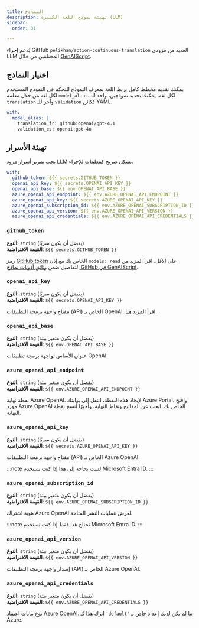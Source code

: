 ```yaml
---
title: النماذج
description: تهيئة نموذج اللغة الكبيرة (LLM)
sidebar:
  order: 31

---
```


يُدعم إجراء GitHub `pelikhan/action-continuous-translation` العديد من مزودي LLM المختلفين من خلال [GenAIScript](https://microsoft.github.io/genaiscript/configuration/).

## اختيار النماذج

يمكنك تقديم مخطط كامل يربط اللغة بمعرف النموذج للتحكم في النموذج المستخدم لكل لغة
من خلال معلمة `model_alias`.
لكل لغة، يمكنك تحديد نموذجين، واحد للـ `translation` وآخر للـ `validation` ككائن YAML.

```yaml
with:
  model_alias: |
    translation_fr: github:openai/gpt-4.1
    validation_es: openai:gpt-4o
```

## تهيئة الأسرار

يجب تمرير أسرار مزود LLM بشكل صريح كمعلمات للإجراء.

```yaml
with:
  github_token: ${{ secrets.GITHUB_TOKEN }}
  openai_api_key: ${{ secrets.OPENAI_API_KEY }}
  openai_api_base: ${{ env.OPENAI_API_BASE }}
  azure_openai_api_endpoint: ${{ env.AZURE_OPENAI_API_ENDPOINT }}
  azure_openai_api_key: ${{ secrets.AZURE_OPENAI_API_KEY }}
  azure_openai_subscription_id: ${{ env.AZURE_OPENAI_SUBSCRIPTION_ID }}
  azure_openai_api_version: ${{ env.AZURE_OPENAI_API_VERSION }}
  azure_openai_api_credentials: ${{ env.AZURE_OPENAI_API_CREDENTIALS }}
```

### `github_token`

**النوع**: `string` (يفضل أن يكون سريًا)\
**القيمة الافتراضية**: `${{ secrets.GITHUB_TOKEN }}`

رمز [GitHub token](https://github.com/settings/tokens) الخاص بك مع إذن `models: read` على الأقل.
اقرأ المزيد من التفاصيل ضمن [وثائق أذونات نماذج GitHub في GenAIScript](https://microsoft.github.io/genaiscript/reference/github-actions/#github-models-permissions).

### `openai_api_key`

**النوع**: `string` (يفضل أن يكون سريًا)\
**القيمة الافتراضية**: `${{ secrets.OPENAI_API_KEY }}`

مفتاح واجهة برمجة التطبيقات (API) الخاص بـ OpenAI.
اقرأ المزيد [هنا](https://help.openai.com/en/articles/4936850-where-do-i-find-my-openai-api-key).

### `openai_api_base`

**النوع**: `string` (يفضل أن يكون متغير بيئة)\
**القيمة الافتراضية**: `${{ env.OPENAI_API_BASE }}`

عنوان الأساس لواجهة برمجة تطبيقات OpenAI.

### `azure_openai_api_endpoint`

**النوع**: `string` (يفضل أن يكون متغير بيئة)\
**القيمة الافتراضية**: `${{ env.AZURE_OPENAI_API_ENDPOINT }}`

نقطة نهاية Azure OpenAI.
لإيجاد هذه النقطة، انتقل إلى بوابتك Azure Portal، وافتح مورد Azure OpenAI الخاص بك.
ابحث عن المفاتيح ونقاط النهاية، وأخيرًا انسخ نقطة النهاية.

### `azure_openai_api_key`

**النوع**: `string` (يفضل أن يكون سريًا)\
**القيمة الافتراضية**: `${{ secrets.AZURE_OPENAI_API_KEY }}`

مفتاح واجهة برمجة التطبيقات (API) الخاص بـ Azure OpenAI.

:::note
لست بحاجة إلى هذا إذا كنت تستخدم Microsoft Entra ID.
:::

### `azure_openai_subscription_id`

**النوع**: `string` (يفضل أن يكون متغير بيئة)\
**القيمة الافتراضية**: `${{ env.AZURE_OPENAI_SUBSCRIPTION_ID }}`

هوية اشتراك Azure OpenAI لعرض عمليات النشر المتاحة.

:::note
تحتاج هذا فقط إذا كنت تستخدم Microsoft Entra ID.
:::

### `azure_openai_api_version`

**النوع**: `string` (يفضل أن يكون متغير بيئة)\
**القيمة الافتراضية**: `${{ env.AZURE_OPENAI_API_VERSION }}`

إصدار واجهة برمجة التطبيقات (API) الخاص بـ Azure OpenAI.

### `azure_openai_api_credentials`

**النوع**: `string` (يفضل أن يكون متغير بيئة)\
**القيمة الافتراضية**: `${{ env.AZURE_OPENAI_API_CREDENTIALS }}`

نوع بيانات اعتماد Azure OpenAI.
اترك هذا كـ `'default'` ما لم يكن لديك إعداد خاص بـ Azure.
